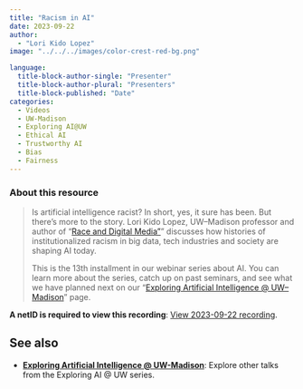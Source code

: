 ```yaml
---
title: "Racism in AI"
date: 2023-09-22
author: 
  - "Lori Kido Lopez"
image: "../../../images/color-crest-red-bg.png"

language: 
  title-block-author-single: "Presenter"
  title-block-author-plural: "Presenters"
  title-block-published: "Date"
categories:
  - Videos
  - UW-Madison
  - Exploring AI@UW
  - Ethical AI
  - Trustworthy AI
  - Bias
  - Fairness
---
```

### About this resource
> Is artificial intelligence racist? In short, yes, it sure has been. But there’s more to the story. Lori Kido Lopez, UW–Madison professor and author of "[Race and Digital Media"](https://www.wiley.com/en-us/Race+and+Digital+Media%3A+An+Introduction-p-9781509546923)" discusses how histories of institutionalized racism in big data, tech industries and society are shaping AI today.
>
> This is the 13th installment in our webinar series about AI. You can learn more about the series, catch up on past seminars, and see what we have planned next on our “[Exploring Artificial Intelligence @ UW–Madison](https://it.wisc.edu/generative-ai-services-uw-madison/exploring-artificial-intelligence-uw-madison/)” page.

**A netID is required to view this recording**: [View 2023-09-22 recording](https://mediaspace.wisc.edu/media/Racism+in+AI%3A+Exploring+Artificial+Intelligence+%40+UW-Madison/1_y0uludm8).

## See also
- [**Exploring Artificial Intelligence @ UW-Madison**](https://uw-madison-datascience.github.io/ML-X-Nexus/Applications/Videos/Exploring-AI-at-UW/): Explore other talks from the Exploring AI @ UW series. 
